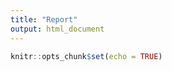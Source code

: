 ```yaml
---
title: "Report"
output: html_document
---
```


```r
knitr::opts_chunk$set(echo = TRUE)
```
